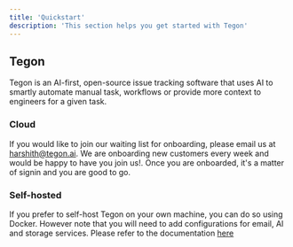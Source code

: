 ```yaml
---
title: 'Quickstart'
description: 'This section helps you get started with Tegon'
---
```


## Tegon

Tegon is an AI-first, open-source issue tracking software that uses AI to smartly automate manual task, workflows or provide more context to engineers for a given task.

### Cloud

If you would like to join our waiting list for onboarding, please email us at harshith@tegon.ai. We are onboarding new customers every week and would be happy to have you join us!. 
Once you are onboarded, it's a matter of signin and you are good to go. 

### Self-hosted

If you prefer to self-host Tegon on your own machine, you can do so using Docker. However note that you will need to add configurations for email, AI and storage services. 
Please refer to the documentation [here](/oss/deploy-tegon)

